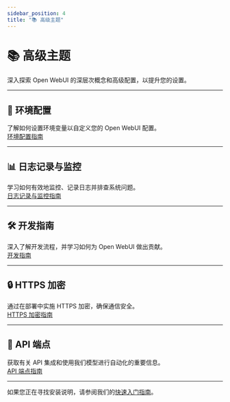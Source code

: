 ```yaml
---
sidebar_position: 4
title: "📚 高级主题"
---
```


# 📚 高级主题

深入探索 Open WebUI 的深层次概念和高级配置，以提升您的设置。

---

## 🔧 环境配置  
了解如何设置环境变量以自定义您的 Open WebUI 配置。  
[环境配置指南](/getting-started/advanced-topics/env-configuration)

---

## 📊 日志记录与监控  
学习如何有效地监控、记录日志并排查系统问题。  
[日志记录与监控指南](/getting-started/advanced-topics/logging)

---

## 🛠️ 开发指南  
深入了解开发流程，并学习如何为 Open WebUI 做出贡献。  
[开发指南](/getting-started/advanced-topics/development)

---

## 🔒 HTTPS 加密  
通过在部署中实施 HTTPS 加密，确保通信安全。  
[HTTPS 加密指南](/getting-started/advanced-topics/https-encryption)

---

## 🔗 API 端点  
获取有关 API 集成和使用我们模型进行自动化的重要信息。  
[API 端点指南](/getting-started/advanced-topics/api-endpoints)

---

如果您正在寻找安装说明，请参阅我们的[快速入门指南](/getting-started/quick-start)。
